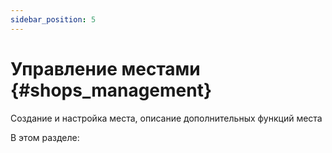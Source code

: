```yaml
---
sidebar_position: 5
---
```



# Управление местами {#shops_management}

Создание и настройка места, описание дополнительных функций места

В этом разделе:
<DocCardList/>


[//]: # (-   [Создание, настройка и удаление места]&#40;shops_creation_and_settings.mdx&#41;)

[//]: # (-   [Добавление маячков места]&#40;shops_beacons.mdx&#41;)

[//]: # (-   [Настройка выходных дней места]&#40;shop_days_off.mdx&#41;)


